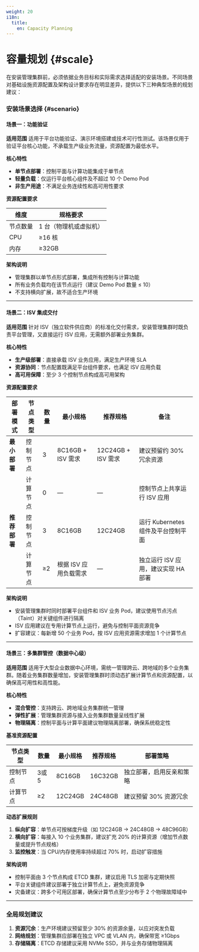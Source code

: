 ```yaml
---
weight: 20
i18n:
  title:
    en: Capacity Planning
---
```


# 容量规划 \{#scale}

在安装管理集群前，必须依据业务目标和实际需求选择适配的安装场景。不同场景对基础设施资源配置及架构设计要求存在明显差异，提供以下三种典型场景的规划建议：

### 安装场景选择 \{#scenario}

#### 场景一：功能验证

**适用范围**
适用于平台功能验证、演示环境搭建或技术可行性测试。该场景仅用于验证平台核心功能，不承载生产级业务流量，资源配置为最低水平。

**核心特性**

- **单节点部署**：控制平面与计算功能集成于单节点
- **轻量负载**：仅运行平台核心组件及不超过 10 个 Demo Pod
- **非生产用途**：不满足业务连续性和高可用性要求

**资源配置要求**

| 维度     | 规格要求               |
| -------- | ---------------------- |
| 节点数量 | 1 台（物理机或虚拟机） |
| CPU      | ≥16 核                 |
| 内存     | ≥32GB                  |

**架构说明**

- 管理集群以单节点形式部署，集成所有控制与计算功能
- 所有业务负载均在该节点运行（建议 Demo Pod 数量 ≤ 10）
- 不支持横向扩展，故不适合生产环境

---

#### 场景二：ISV 集成交付

**适用范围**
针对 ISV（独立软件供应商）的标准化交付需求，安装管理集群时既负责平台管理，又直接运行 ISV 应用，无需额外部署业务集群。

**核心特性**

- **生产级部署**：直接承载 ISV 业务应用，满足生产环境 SLA
- **资源协同**：节点配置既满足平台组件要求，也满足 ISV 应用负载
- **高可用保障**：至少 3 个控制节点构成高可用架构

**资源配置要求**

| 部署模式     | 节点类型 | 数量 | 最小规格              | 推荐规格           | 备注                                |
| ------------ | -------- | ---- | --------------------- | ------------------ | ----------------------------------- |
| **最小部署** | 控制节点 | 3    | 8C16GB + ISV 需求     | 12C24GB + ISV 需求 | 建议预留约 30% 冗余资源             |
|              | 计算节点 | 0    | —                     | —                  | 控制节点上共享运行 ISV 应用         |
| **推荐部署** | 控制节点 | 3    | 8C16GB                | 12C24GB            | 运行 Kubernetes 组件及平台控制平面  |
|              | 计算节点 | ≥2   | 根据 ISV 应用负载需求 | —                  | 独立运行 ISV 应用，建议实现 HA 部署 |

**架构说明**

- 安装管理集群时同时部署平台组件和 ISV 业务 Pod，建议使用节点污点（Taint）对关键组件进行隔离
- ISV 应用建议在专用计算节点上运行，避免与控制平面资源竞争
- 扩容建议：每新增 50 个业务 Pod，按 ISV 应用资源需求增加 1 个计算节点

---

#### 场景三：多集群管控（数据中心级）

**适用范围**
适用于大型企业数据中心环境，需统一管理跨云、跨地域的多个业务集群。随着业务集群数量增加，安装管理集群时须动态扩展计算节点和资源配置，以确保高可用性和高性能。

**核心特性**

- **混合管控**：支持跨云、跨地域业务集群统一管理
- **弹性扩展**：管理集群资源与接入业务集群数量呈线性扩展
- **物理隔离**：控制平面与计算平面建议物理隔离部署，确保系统稳定性

**基准资源配置**

| 节点类型 | 数量 | 最小规格 | 推荐规格 | 部署策略                 |
| -------- | ---- | -------- | -------- | ------------------------ |
| 控制节点 | 3或5 | 8C16GB   | 16C32GB  | 独立部署，启用反亲和策略 |
| 计算节点 | ≥2   | 12C24GB  | 24C48GB  | 建议预留 30% 资源冗余    |

**动态扩展规则**

1. **纵向扩容**：单节点可按梯度升级（如 12C24GB → 24C48GB → 48C96GB）
2. **横向扩容**：每接入 10 个业务集群，建议扩充 20% 的计算资源（增加节点数量或提升节点规格）
3. **监控触发**：当 CPU/内存使用率持续超过 70% 时，启动扩容措施

**架构说明**

- 控制平面由 3 个节点构成 ETCD 集群，建议启用 TLS 加密与定期快照
- 平台关键组件建议部署于独立计算节点上，避免资源竞争
- 灾备建议：跨多个可用区部署，确保计算节点至少分布于 2 个物理故障域中

---

### 全局规划建议

1. **资源冗余**：生产环境建议预留至少 30% 的资源余量，以应对突发负载
2. **网络规划**：管理集群应部署在独立 VPC 或 VLAN 内，确保带宽 ≥1Gbps
3. **存储隔离**：ETCD 存储建议采用 NVMe SSD，并与业务存储物理隔离
